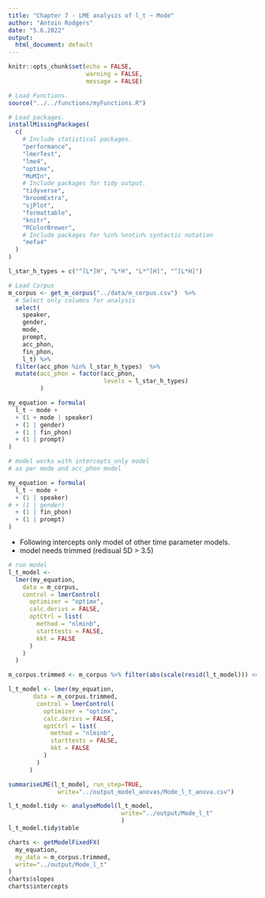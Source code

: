 ```yaml
---
title: "Chapter 7 - LME analysis of l_t ~ Mode"
author: "Antoin Rodgers"
date: "5.6.2022"
output:
  html_document: default
---
```


```r
knitr::opts_chunk$set(echo = FALSE,
                      warning = FALSE,
                      message = FALSE)

# Load Functions.
source("../../functions/myFunctions.R") 

# Load packages.
installMissingPackages(
  c(
    # Include statistical packages.
    "performance",
    "lmerTest",
    "lme4",
    "optimx",
    "MuMIn",
    # Include packages for tidy output.
    "tidyverse",
    "broomExtra",
    "sjPlot",
    "formattable",
    "knitr",
    "RColorBrewer",
    # Include packages for %in% %notin% syntactic notation
    "mefa4"
  )
)

```

```r
l_star_h_types = c("^[L*]H", "L*H", "L*^[H]", "^[L*H]")

# Load Corpus
m_corpus <- get_m_corpus("../data/m_corpus.csv")  %>%
  # Select only columns for analysis
  select(
    speaker,
    gender,
    mode,
    prompt,
    acc_phon,
    fin_phon,
    l_t) %>% 
  filter(acc_phon %in% l_star_h_types)  %>% 
  mutate(acc_phon = factor(acc_phon,
                           levels = l_star_h_types)
         )
```

```r
my_equation = formula(
  l_t ~ mode +
  + (1 + mode | speaker)
  + (1 | gender)
  + (1 | fin_phon)
  + (1 | prompt)
)

# model works with intercepts_only model
# as per mode and acc_phon model

my_equation = formula(
  l_t ~ mode +
  + (1 | speaker)
# + (1 | gender)
  + (1 | fin_phon)
  + (1 | prompt)
)
```

- Following intercepts only model of other time parameter models.
- model needs trimmed (redisual SD > 3.5)


```r

# run model
l_t_model <-
  lmer(my_equation,
    data = m_corpus,
    control = lmerControl(
      optimizer = "optimx",
      calc.derivs = FALSE,
      optCtrl = list(
        method = "nlminb",
        starttests = FALSE,
        kkt = FALSE
      )
    )
  )

m_corpus.trimmed <- m_corpus %>% filter(abs(scale(resid(l_t_model))) <= 3.5)

l_t_model <- lmer(my_equation,
       data = m_corpus.trimmed,
        control = lmerControl(
          optimizer = "optimx",
          calc.derivs = FALSE,
          optCtrl = list(
            method = "nlminb",
            starttests = FALSE,
            kkt = FALSE
          )
        )
      )

summariseLME(l_t_model, run_step=TRUE,
              write="../output_model_anovas/Mode_l_t_anova.csv")

```
 
```r

l_t_model.tidy <- analyseModel(l_t_model,
                                write="../output/Mode_l_t"
                                )
l_t_model.tidy$table

```

```r

charts <- getModelFixedFX(
  my_equation,
  my_data = m_corpus.trimmed,
  write="../output/Mode_l_t"
)
charts$slopes
charts$intercepts

```
